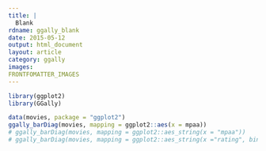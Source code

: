 ```yaml
---
title: |
  Blank
rdname: ggally_blank
date: 2015-05-12
output: html_document
layout: article
category: ggally
images:
FRONTFOMATTER_IMAGES
---
```


```r
library(ggplot2)
library(GGally)
```

```r

data(movies, package = "ggplot2")
ggally_barDiag(movies, mapping = ggplot2::aes(x = mpaa))
# ggally_barDiag(movies, mapping = ggplot2::aes_string(x = "mpaa"))
# ggally_barDiag(movies, mapping = ggplot2::aes_string(x ="rating", binwidth = ".1"))



```